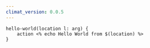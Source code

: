 ```yaml
---
climat_version: 0.0.5
---
```

```clidsl title=hello-world.cli
hello-world(location l: arg) {
    action <% echo Hello World from $(location) %>
}
```